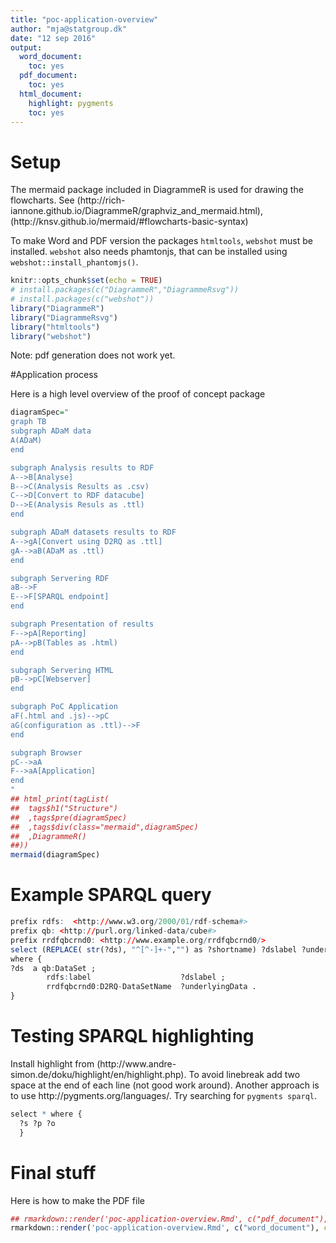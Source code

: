 ```yaml
---
title: "poc-application-overview"
author: "mja@statgroup.dk"
date: "12 sep 2016"
output:
  word_document:
    toc: yes
  pdf_document:
    toc: yes
  html_document:
    highlight: pygments
    toc: yes
---
```


# Setup

The mermaid package included in DiagrammeR is used for drawing the flowcharts.
See (http://rich-iannone.github.io/DiagrammeR/graphviz_and_mermaid.html), (http://knsv.github.io/mermaid/#flowcharts-basic-syntax)

To make Word and PDF version the packages `htmltools`, `webshot` must be installed. `webshot` also needs phamtonjs, that can be installed using `webshot::install_phantomjs()`.

```r
knitr::opts_chunk$set(echo = TRUE)
# install.packages(c("DiagrammeR","DiagrammeRsvg"))
# install.packages(c("webshot"))
library("DiagrammeR")
library("DiagrammeRsvg")
library("htmltools")
library("webshot")
```

Note: pdf generation does not work yet.

#Application process

Here is a high level overview of the proof of concept package

```r
diagramSpec="
graph TB
subgraph ADaM data
A(ADaM)
end

subgraph Analysis results to RDF
A-->B[Analyse]
B-->C(Analysis Results as .csv)
C-->D[Convert to RDF datacube]
D-->E(Analysis Resuls as .ttl)
end

subgraph ADaM datasets results to RDF
A-->gA[Convert using D2RQ as .ttl]
gA-->aB(ADaM as .ttl)
end

subgraph Servering RDF
aB-->F
E-->F[SPARQL endpoint]
end

subgraph Presentation of results
F-->pA[Reporting]
pA-->pB(Tables as .html)
end

subgraph Servering HTML
pB-->pC[Webserver]
end

subgraph PoC Application
aF(.html and .js)-->pC
aG(configuration as .ttl)-->F
end

subgraph Browser
pC-->aA
F-->aA[Application]
end
"
## html_print(tagList(
##  tags$h1("Structure")
##  ,tags$pre(diagramSpec)
##  ,tags$div(class="mermaid",diagramSpec)
##  ,DiagrammeR()
##))
mermaid(diagramSpec)

```

# Example SPARQL query

```r
prefix rdfs:  <http://www.w3.org/2000/01/rdf-schema#>   
prefix qb: <http://purl.org/linked-data/cube#>   
prefix rrdfqbcrnd0: <http://www.example.org/rrdfqbcrnd0/>   
select (REPLACE( str(?ds), "^[^-]+-","") as ?shortname) ?dslabel ?underlyingData  
where {    
?ds  a qb:DataSet ;  
        rdfs:label                    ?dslabel ;  
        rrdfqbcrnd0:D2RQ-DataSetName  ?underlyingData .  
}
```    



# Testing SPARQL highlighting

Install highlight from (http://www.andre-simon.de/doku/highlight/en/highlight.php).
To avoid linebreak add two space at the end of each line (not good work around).
Another approach is to use http://pygments.org/languages/. Try searching for `pygments sparql`.

```r
select * where {   
  ?s ?p ?o   
  }   
```    
# Final stuff

Here is how to make the PDF file
```r
## rmarkdown::render('poc-application-overview.Rmd', c("pdf_document"), clean=TRUE)
rmarkdown::render('poc-application-overview.Rmd', c("word_document"), clean=TRUE)
```
